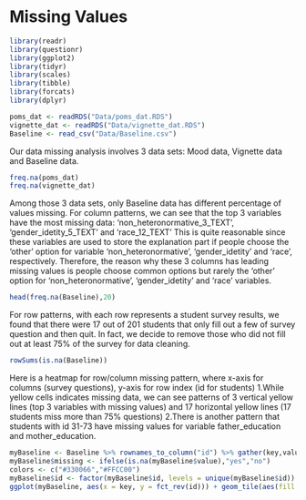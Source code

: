 # Missing Values

```r
library(readr)
library(questionr)
library(ggplot2)
library(tidyr)
library(scales)
library(tibble)
library(forcats)
library(dplyr)
```

```r
poms_dat <- readRDS("Data/poms_dat.RDS")
vignette_dat <- readRDS("Data/vignette_dat.RDS")
Baseline <- read_csv("Data/Baseline.csv")
```

Our data missing analysis involves 3 data sets: Mood data, Vignette data and Baseline data.

```r
freq.na(poms_dat)
freq.na(vignette_dat)
```

Among those 3 data sets, only Baseline data has different percentage of values missing.
For column patterns, we can see that the top 3 variables have the most missing data: 'non_heteronormative_3_TEXT', 'gender_idetity_5_TEXT' and 'race_12_TEXT'
This is quite reasonable since these variables are used to store the explanation part if people choose the 'other' option for variable 'non_heteronormative', 'gender_idetity' and 'race', respectively. Therefore, the reason why these 3 columns has leading missing values is people choose common options but rarely the 'other' option for 'non_heteronormative', 'gender_idetity' and 'race' variables.

```r
head(freq.na(Baseline),20)
```

For row patterns, with each row represents a student survey results, we found that there were 17 out of 201 students that only fill out a few of survey question and then quit. In fact, we decide to remove those who did not fill out at least 75% of the survey for data cleaning.
```r
rowSums(is.na(Baseline))
```

Here is a heatmap for row/column missing pattern, where x-axis for columns (survey questions), y-axis for row index (id for students)
1.While yellow cells indicates missing data, we can see patterns of 3 vertical yellow lines (top 3 variables with missing values) and 17 horizontal yellow lines (17 students miss more than 75% questions)
2.There is another pattern that students with id 31-73 have missing values for variable father_education and mother_education.

```r
myBaseline <- Baseline %>% rownames_to_column("id") %>% gather(key,value,-id,-sid) %>% mutate(key = factor(key)) %>% group_by(key) %>% ungroup()
myBaseline$missing <- ifelse(is.na(myBaseline$value),"yes","no")
colors <- c("#330066","#FFCC00")
myBaseline$id <- factor(myBaseline$id, levels = unique(myBaseline$id))
ggplot(myBaseline, aes(x = key, y = fct_rev(id))) + geom_tile(aes(fill = missing),color="gray")+scale_fill_manual(values=colors)+ ggtitle("Baseline Missing Data")+ theme(axis.text.x = element_text(angle = 90,vjust=0.5, hjust=1,size=5),axis.text.y = element_text(size=3))+ylab("Student ID")+xlab("Column Variables for Baseline") +theme(legend.position="bottom")
```
